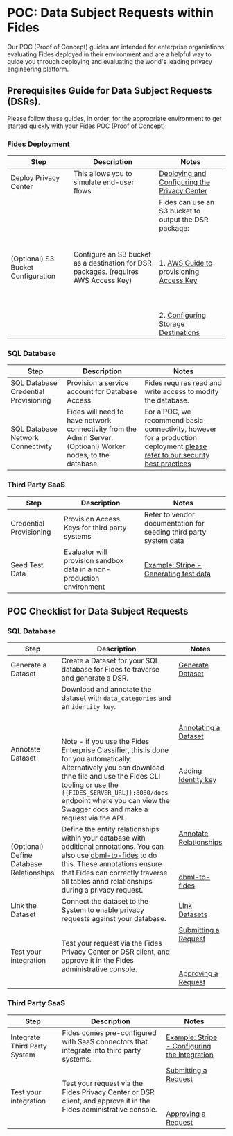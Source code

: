 # POC: Data Subject Requests within Fides 
Our POC (Proof of Concept) guides are intended for enterprise organiations evaluating Fides deployed in their environment and are a helpful way to guide you through deploying and evaluating the world's leading privacy engineering platform.

## Prerequisites Guide for Data Subject Requests (DSRs).
Please follow these guides, in order, for the appropriate environment to get started quickly with your Fides POC (Proof of Concept):

### Fides Deployment

| Step | Description | Notes |
| --- | --- | --- |
| Deploy Privacy Center | This allows you to simulate end-user flows. | [Deploying and Configuring the Privacy Center](/docs/dev-docs/configuration/privacy-requests/privacy-center) |
| (Optional) S3 Bucket Configuration | Configure an S3 bucket as a destination for DSR packages. (requires AWS Access Key) | Fides can use an S3 bucket to output the DSR package:<br></br><br></br>1. [AWS Guide to provisioning Access Key](https://docs.aws.amazon.com/powershell/latest/userguide/pstools-appendix-sign-up.html)<br></br><br></br>2. [Configuring Storage Destinations](/docs/dev-docs/configuration/privacy-requests/storage-destinations) |

### SQL Database

| Step | Description | Notes |
| --- | --- | --- |
| SQL Database Credential Provisioning | Provision a service account for Database Access | Fides requires read and write access to modify the database. |
| SQL Database Network Connectivity | Fides will need to have network connectivity from the Admin Server, (Optioanl) Worker nodes, to the database. | For a POC, we recommend basic connectivity, however for a production deployment [please refer to our security best practices](/docs/dev-docs/configuration/security-practices) |

### Third Party SaaS

| Step | Description | Notes |
| --- | --- | --- |
| Credential Provisioning | Provision Access Keys for third party systems | Refer to vendor documentation for seeding third party system data |
| Seed Test Data | Evaluator will provision sandbox data in a non-production environment | [Example: Stripe - Generating test data](https://github.com/stripe-samples/test-data)  |

## POC Checklist for Data Subject Requests
### SQL Database
| Step | Description | Notes |
| --- | --- | --- |
| Generate a Dataset | Create a Dataset for your SQL database for Fides to traverse and generate a DSR. | [Generate Dataset](/docs/user-guides/datasets/generate-datasets) |
| Annotate Dataset | Download and annotate the dataset with `data_categories` and an `identity key`.<br></br><br></br>Note - if you use the Fides Enterprise Classifier, this is done for you automatically. Alternatively you can download thhe file and use the Fides CLI tooling or use the `{{FIDES_SERVER_URL}}:8080/docs` endpoint where you can view the Swagger docs and make a request via the API. | [Annotating a Dataset](/docs/user-guides/datasets/annotate-datasets#annotating-in-the-file)<br></br><br></br>[Adding Identity key](/docs/user-guides/datasets/annotate-datasets#adding-an-identity-key) |
| (Optional) Define Database Relationships | Define the entity relationships within your database with additional annotations.  You can also use [dbml-to-fides](https://pypi.org/project/dbml-to-fides/) to do this. These annotations ensure that Fides can correctly traverse all tables annd relationships during a privacy request.| [Annotate Relationships](/docs/dev-docs/configuration/privacy-requests/graphs)<br></br><br></br>[dbml-to-fides](https://pypi.org/project/dbml-to-fides/) |
| Link the Dataset | Connect the dataset to the System to enable privacy requests against your database. | [Link Datasets](/docs/user-guides/datasets/link-datasets) |
| Test your integration | Test your request via the Fides Privacy Center or DSR client, and approve it in the Fides administrative console. | [Submitting a Request](/docs/user-guides/privacy-requests/submit-requests)<br></br><br></br>[Approving a Request](/docs/user-guides/privacy-requests/manage-requests) |

### Third Party SaaS
| Step | Description | Notes |
| --- | --- | --- |
| Integrate Third Party System | Fides comes pre-configured with SaaS connectors that integrate into third party systems. | [Example: Stripe - Configuring the integration](/docs/dev-docs/configuration/integrations/saas-integrations/example-configs/stripe) |
| Test your integration | Test your request via the Fides Privacy Center or DSR client, and approve it in the Fides administrative console. | [Submitting a Request](/docs/user-guides/privacy-requests/submit-requests)<br></br><br></br>[Approving a Request](/docs/user-guides/privacy-requests/manage-requests) |
